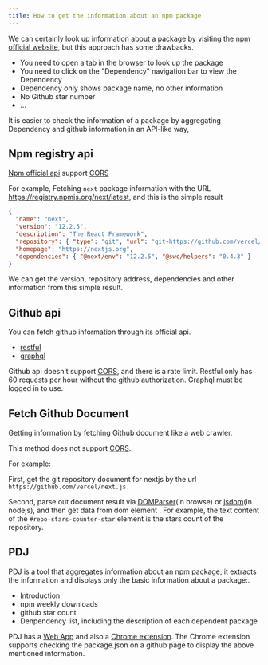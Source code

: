 ```yaml
---
title: How to get the information about an npm package
---
```



<Language type="zh" path="./how-to-get-a-npm-package-information" />

We can certainly look up information about a package by visiting the [npm official website](https://www.npmjs.com/),
but this approach has some drawbacks.

- You need to open a tab in the browser to look up the package
- You need to click on the "Dependency" navigation bar to view the Dependency
- Dependency only shows package name, no other information
- No Github star number
- ...

It is easier to check the information of a package by aggregating Dependency and github information in an API-like way,

## Npm registry api

[Npm official api](https://github.com/npm/registry/blob/master/docs/REGISTRY-API.md) support [CORS](https://developer.mozilla.org/en-US/docs/Web/HTTP/CORS)

For example, Fetching `next` package information with the URL https://registry.npmjs.org/next/latest, and this is the simple result

```json
{
  "name": "next",
  "version": "12.2.5",
  "description": "The React Framework",
  "repository": { "type": "git", "url": "git+https://github.com/vercel/next.js.git" },
  "homepage": "https://nextjs.org",
  "dependencies": { "@next/env": "12.2.5", "@swc/helpers": "0.4.3" }
}
```

We can get the version, repository address, dependencies and other information from this simple result.

## Github api

You can fetch github information through its official api.

- [restful](https://docs.github.com/en/rest/guides/getting-started-with-the-rest-api)
- [graphql](https://docs.github.com/en/graphql)

Github api doesn’t support [CORS](https://developer.mozilla.org/en-US/docs/Web/HTTP/CORS), and there is a rate limit. Restful only has 60 requests per hour without the github authorization. Graphql must be logged in to use.

## Fetch Github Document

Getting information by fetching Github document like a web crawler.

This method does not support [CORS](https://developer.mozilla.org/en-US/docs/Web/HTTP/CORS).

For example:

First, get the git repository document for nextjs by the url `https://github.com/vercel/next.js.`

Second, parse out document result via [DOMParser](https://developer.mozilla.org/en-US/docs/Web/API/DOMParser)(in browse) or [jsdom](https://www.npmjs.com/package/jsdom)(in nodejs), and then get data from dom element . For example, the text content of the `#repo-stars-counter-star` element is the stars count of the repository.

## PDJ

PDJ is a tool that aggregates information about an npm package, it extracts the information and displays only the basic information about a package:.

- Introduction
- npm weekly downloads
- github star count
- Denpendency list, including the description of each dependent package

PDJ has a [Web App](https://package.json.taterbomb.top/) and also a [Chrome extension](https://chrome.google.com/webstore/detail/pdj/edgpjjbejcjkgnlnehoballnhokglenj). The Chrome extension supports checking the package.json on a github page to display the above mentioned information.
